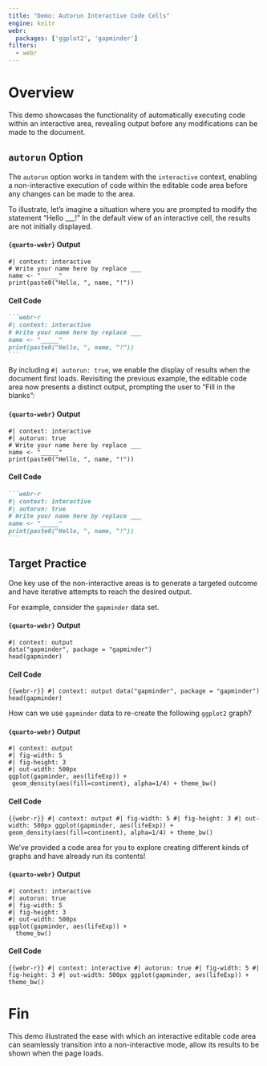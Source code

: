 ```yaml
---
title: "Demo: Autorun Interactive Code Cells"
engine: knitr
webr:
  packages: ['ggplot2', 'gapminder']
filters:
  - webr
---
```


# Overview

This demo showcases the functionality of automatically executing code within an interactive area, revealing output before any modifications can be made to the document.

## `autorun` Option

The `autorun` option works in tandem with the `interactive` context, enabling a non-interactive execution of code within the editable code area before any changes can be made to the area.

To illustrate, let's imagine a situation where you are prompted to modify the statement "Hello ___!" In the default view of an interactive cell, the results are not initially displayed.

:::  {.panel-tabset group="autoRunExmple"}
#### `{quarto-webr}` Output
```webr-r
#| context: interactive
# Write your name here by replace ___
name <- "_____"
print(paste0("Hello, ", name, "!"))
```
#### Cell Code
````md
```webr-r
#| context: interactive
# Write your name here by replace ___
name <- "_____"
print(paste0("Hello, ", name, "!"))
```
````
:::

By including `#| autorun: true`, we enable the display of results when the document first loads. Revisiting the previous example, the editable code area now presents a distinct output, prompting the user to "Fill in the blanks":

:::  {.panel-tabset group="autoRunExmple"}
#### `{quarto-webr}` Output
```webr-r
#| context: interactive
#| autorun: true
# Write your name here by replace ___
name <- "_____"
print(paste0("Hello, ", name, "!"))
```
#### Cell Code
````md
```webr-r
#| context: interactive
#| autorun: true
# Write your name here by replace ___
name <- "_____"
print(paste0("Hello, ", name, "!"))
```
````
:::


## Target Practice 

One key use of the non-interactive areas is to generate a targeted outcome and have iterative attempts to reach the desired output. 

For example, consider the `gapminder` data set.

::: {.panel-tabset group="gapminderRecreate"}
#### `{quarto-webr}` Output
```webr-r
#| context: output
data("gapminder", package = "gapminder")
head(gapminder)
```
#### Cell Code
```{{webr-r}}
#| context: output
data("gapminder", package = "gapminder")
head(gapminder)
```
:::

How can we use `gapminder` data to re-create the following `ggplot2` graph?


::: {.panel-tabset}
#### `{quarto-webr}` Output
```webr-r
#| context: output
#| fig-width: 5
#| fig-height: 3
#| out-width: 500px
ggplot(gapminder, aes(lifeExp)) + 
 geom_density(aes(fill=continent), alpha=1/4) + theme_bw() 
```
#### Cell Code
```{{webr-r}}
#| context: output
#| fig-width: 5
#| fig-height: 3
#| out-width: 500px
ggplot(gapminder, aes(lifeExp)) + 
 geom_density(aes(fill=continent), alpha=1/4) + theme_bw() 
```
:::

We've provided a code area for you to explore creating different kinds of graphs and have already run its contents! 

::: {.panel-tabset}
#### `{quarto-webr}` Output
```webr-r
#| context: interactive
#| autorun: true
#| fig-width: 5
#| fig-height: 3
#| out-width: 500px
ggplot(gapminder, aes(lifeExp)) + 
  theme_bw() 
```
#### Cell Code
```{{webr-r}}
#| context: interactive
#| autorun: true
#| fig-width: 5
#| fig-height: 3
#| out-width: 500px
ggplot(gapminder, aes(lifeExp)) + 
  theme_bw() 
```
:::

# Fin

This demo illustrated the ease with which an interactive editable code area can seamlessly transition into a non-interactive mode, allow its results to be shown when the page loads.

